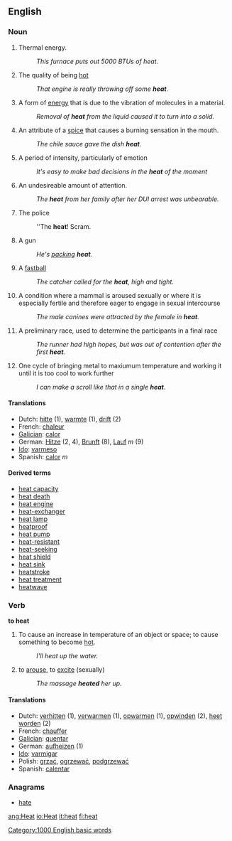 ==English==

===Noun===
{{en-noun-reg}}

# Thermal energy.
#: ''This furnace puts out 5000 BTUs of heat.''
# The quality of being [[hot]]
#: ''That engine is really throwing off some '''heat'''.''
# A form of [[energy]] that is due to the vibration of molecules in a material.
#: ''Removal of '''heat''' from the liquid caused it to turn into a solid.''
# An attribute of a [[spice]] that causes a burning sensation in the mouth.
#: ''The chile sauce gave the dish '''heat'''.''
# A period of intensity, particularly of emotion
#: ''It's easy to make bad decisions in the '''heat''' of the moment''
# An undesireable amount of attention.
#: ''The '''heat''' from her family after her DUI arrest was unbearable.''
# {{slang}} The police
#: ''The '''heat'''! Scram.
# {{slang}} A gun
#: ''He's [[pack]]ing '''heat'''.''
#{{baseball}} A [[fastball]]
#: ''The catcher called for the '''heat''', high and tight.''
# A condition where a mammal is aroused sexually or where it is especially fertile and therefore eager to engage in sexual intercourse
#: ''The male canines were attracted by the female in '''heat'''.''
# A preliminary race, used to determine the participants in a final race
#: ''The runner had high hopes, but was out of contention after the first '''heat'''.''
# One cycle of bringing metal to maxiumum temperature and working it until it is too cool to work further
#: ''I can make a scroll like that in a single '''heat'''.''

====Translations====
*Dutch: [[hitte]] {{f}} (1), [[warmte]] {{f}} (1), [[drift]] {{f}} (2)
*French: [[chaleur]] {{f}}
*[[Galician]]: [[calor]] {{f}}
*German: [[Hitze]] {{f}} (2, 4), [[Brunft]] {{f}} (8), [[Lauf]] ''m'' (9)
*[[Ido]]: [[varmeso]]
*Spanish: [[calor]] ''m''

==== Derived terms ====
* [[heat capacity]]
* [[heat death]]
* [[heat engine]]
* [[heat-exchanger]]
* [[heat lamp]]
* [[heatproof]]
* [[heat pump]]
* [[heat-resistant]]
* [[heat-seeking]]
* [[heat shield]]
* [[heat sink]]
* [[heatstroke]]
* [[heat treatment]]
* [[heatwave]]

===Verb===
'''to heat'''

# To cause an increase in temperature of an object or space; to cause something to become [[hot]].
#: ''I'll heat up the water.''
# to [[arouse]], to [[excite]] (sexually)
#: ''The massage '''heated''' her up.''

====Translations====
*Dutch: [[verhitten]] (1), [[verwarmen]] (1), [[opwarmen]] (1), [[opwinden]] (2), [[heet worden]] (2)
*French: [[chauffer]]
*[[Galician]]: [[quentar]]
*German: [[aufheizen]] (1)
*[[Ido]]: [[varmigar]]
*Polish: [[grzać]], [[ogrzewać]], [[podgrzewać]]
*Spanish: [[calentar]]

===Anagrams===
*[[hate]]

[[Category:1000 English basic words]]

[[ang:Heat]]
[[io:Heat]]
[[it:heat]]
[[fi:heat]]